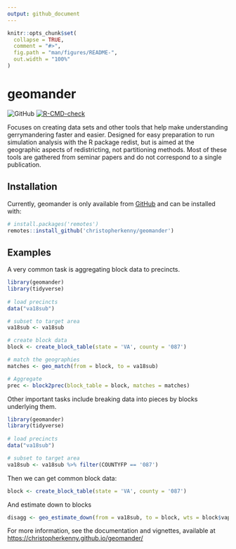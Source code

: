 ```yaml
---
output: github_document
---
```


<!-- README.md is generated from README.Rmd. Please edit that file -->

```r
knitr::opts_chunk$set(
  collapse = TRUE,
  comment = "#>",
  fig.path = "man/figures/README-",
  out.width = "100%"
)
```

# geomander

<!-- badges: start -->
![GitHub](https://img.shields.io/github/license/christopherkenny/geomander)
[![R-CMD-check](https://github.com/christopherkenny/geomander/workflows/R-CMD-check/badge.svg)](https://github.com/christopherkenny/geomander/actions)
<!-- badges: end -->

Focuses on creating data sets and other tools that help make understanding gerrymandering faster and easier. Designed for easy preparation to run simulation analysis with the R package redist, but is aimed at the geographic aspects of redistricting, not partitioning methods. Most of these tools are gathered from seminar papers and do not correspond to a single publication.

## Installation
<!---
You can install the released version of geomander from [CRAN](https://CRAN.R-project.org) with:

``` r
install.packages("geomander")
```

And the development version from [GitHub](https://github.com/) with:

``` r
# install.packages("devtools")
devtools::install_github("christopherkenny/geomander")
```
--->

Currently, geomander is only available from [GitHub](https://github.com/christopherkenny/geomander) and can be installed with:
```r
# install.packages('remotes')
remotes::install_github('christopherkenny/geomander')
```

## Examples

A very common task is aggregating block data to precincts.

```r
library(geomander)
library(tidyverse)
 
# load precincts
data("va18sub")

# subset to target area
va18sub <- va18sub

# create block data
block <- create_block_table(state = 'VA', county = '087')  

# match the geographies
matches <- geo_match(from = block, to = va18sub)

# Aggregate
prec <- block2prec(block_table = block, matches = matches)

```

Other important tasks include breaking data into pieces by blocks underlying them.
```r
library(geomander)
library(tidyverse)
 
# load precincts
data("va18sub")

# subset to target area
va18sub <- va18sub %>% filter(COUNTYFP == '087')
```

Then we can get common block data:
```r
block <- create_block_table(state = 'VA', county = '087')  
```

And estimate down to blocks
```r
disagg <- geo_estimate_down(from = va18sub, to = block, wts = block$vap, value = va18sub$G18USSRSTE)
```

For more information, see the documentation and vignettes, available at [https://christopherkenny.github.io/geomander/](https://christopherkenny.github.io/geomander/)
